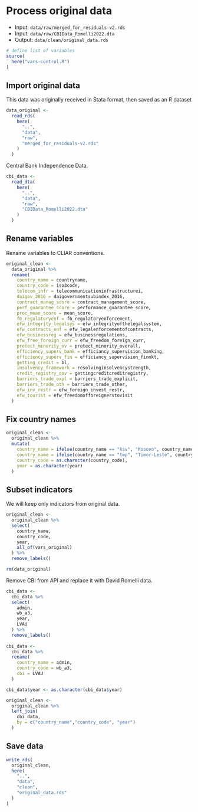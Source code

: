 # Process original data

- Input: `data/raw/merged_for_residuals-v2.rds`
- Input: `data/raw/CBIData_Romelli2022.dta`
- Output: `data/clean/original_data.rds`

```r
# define list of variables
source(
  here("vars-control.R")
)
```

## Import original data

This data was originally received in Stata format, then saved as an R dataset

```r
data_original <-
  read_rds(
    here(
      "..",
      "data",
      "raw",
      "merged_for_residuals-v2.rds"
    )
  )
```

Central Bank Independence Data.

```r
cbi_data <-
  read_dta(
    here(
      "..",
      "data",
      "raw",
      "CBIData_Romelli2022.dta"
    )
  )
```

## Rename variables

Rename variables to CLIAR conventions.

```r
original_clean <-
  data_original %>%
  rename(
    country_name = countryname,
    country_code = iso3code,
    telecom_infr = telecommunicationinfrastructurei,
    daigov_2016 = daigovernmentsubindex_2016,
    contract_manag_score = contract_management_score,
    perf_guarantee_score = performance_guarantee_score,
    proc_mean_score = mean_score,
    f6_regulatoryenf = f6_regulatoryenforcement,
    efw_integrity_legalsys = efw_integrityofthelegalsystem,
    efw_contracts_enf = efw_legalenforcementofcontracts,
    efw_businessreg = efw_businessregulations,
    efw_free_foreign_curr = efw_freedom_foreign_curr,
    protect_minority_ov = protect_minority_overall,
    efficiency_superv_bank = efficiancy_supervision_banking,
    efficiency_superv_fin = efficiancy_supervision_finmkt,
    getting_credit = bl,
    insolvency_framework = resolvinginsolvencystrength,
    credit_registry_cov = gettingcreditcreditregistry,
    barriers_trade_expl = barriers_trade_explicit,
    barriers_trade_oth = barriers_trade_other,
    efw_inv_restr = efw_foreign_invest_restr,
    efw_tourist = efw_freedomofforeignerstovisit
  )
```

## Fix country names

```r
original_clean <-
  original_clean %>%
  mutate(
    country_name = ifelse(country_name == "ksv", "Kosovo", country_name),
    country_name = ifelse(country_name == "tmp", "Timor-Leste", country_name),
    country_code = as.character(country_code),
    year = as.character(year)
  )
```

## Subset indicators

We will keep only indicators from original data.

```r
original_clean <-
  original_clean %>%
  select(
    country_name,
    country_code,
    year,
    all_of(vars_original)
  ) %>%
  remove_labels()

rm(data_original)
```

Remove CBI from API and replace it with David Romelli data.

```r

cbi_data <-
  cbi_data %>%
  select(
    admin,
    wb_a3,
    year,
    LVAU
  ) %>%
  remove_labels()
  
cbi_data <-
  cbi_data %>%
  rename(
    country_name = admin,
    country_code = wb_a3,
    cbi = LVAU
  )

cbi_data$year <- as.character(cbi_data$year)

original_clean <-
  original_clean %>%
  left_join(
    cbi_data,
    by = c("country_name","country_code", "year")
  )
```

## Save data

```r
write_rds(
  original_clean,
  here(
    "..",
    "data",
    "clean",
    "original_data.rds"
  )
)
```
